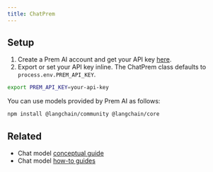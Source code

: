 ```yaml
---
title: ChatPrem
---
```


## Setup

1. Create a Prem AI account and get your API key [here](https://studio.premai.io/sign-up).
2. Export or set your API key inline. The ChatPrem class defaults to `process.env.PREM_API_KEY`.

```bash
export PREM_API_KEY=your-api-key
```

You can use models provided by Prem AI as follows:


<IntegrationInstallTooltip/>

```bash npm
npm install @langchain/community @langchain/core
```


<IntegrationPremai />

## Related

- Chat model [conceptual guide](/oss/langchain/models)
- Chat model [how-to guides](/oss/langchain/models)
